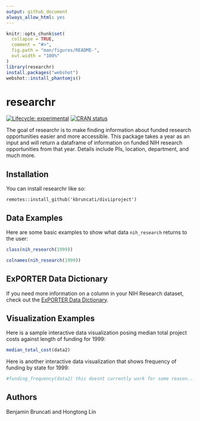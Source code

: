 ```yaml
---
output: github_document
always_allow_html: yes
---
```


<!-- README.md is generated from README.Rmd. Please edit that file -->

```r
knitr::opts_chunk$set(
  collapse = TRUE,
  comment = "#>",
  fig.path = "man/figures/README-",
  out.width = "100%"
)
library(researchr)
install.packages("webshot")
webshot::install_phantomjs()
```

# researchr

<!-- badges: start -->
[![Lifecycle: experimental](https://img.shields.io/badge/lifecycle-experimental-orange.svg)](https://lifecycle.r-lib.org/articles/stages.html#experimental)
[![CRAN status](https://www.r-pkg.org/badges/version/kbruncati)](https://CRAN.R-project.org/package=researchr)
<!-- badges: end -->

The goal of researchr is to make finding information about funded research opportunities easier and more accessible. This package takes a year as an input and will return a dataframe of information on funded NIH research opportunities from that year. Details include PIs, location, department, and much more.  

## Installation

You can install researchr like so:

```
remotes::install_github('kbruncati/diviiproject')
```

## Data Examples

Here are some basic examples to show what data `nih_research` returns to the user:

```r
class(nih_research(1999))

colnames(nih_research(1999)) 
```

## ExPORTER Data Dictionary

If you need more information on a column in your NIH Research dataset, check out the [ExPORTER Data Dictionary](https://report.nih.gov/exporter-data-dictionary).

## Visualization Examples

Here is a sample interactive data visualization posing median total project costs against length of funding for 1999:

```r
median_total_cost(data2)
```

Here is another interactive data visualization that shows frequency of funding by state for 1999:

```r
#funding_frequency(data2) this doesnt currently work for some reason...
```

## Authors

Benjamin Bruncati and Hongtong Lin
